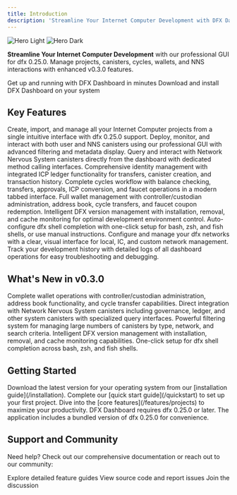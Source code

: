 ```yaml
---
title: Introduction
description: 'Streamline Your Internet Computer Development with DFX Dashboard - A professional GUI for dfx 0.25.0'
---
```


<img
  className="block dark:hidden"
  src="/images/hero-light.png"
  alt="Hero Light"
/>
<img
  className="hidden dark:block"
  src="/images/hero-dark.png"
  alt="Hero Dark"
/>

**Streamline Your Internet Computer Development** with our professional GUI for dfx 0.25.0. Manage projects, canisters, cycles, wallets, and NNS interactions with enhanced v0.3.0 features.

<CardGroup cols={2}>
  <Card
    title="Quick Start"
    icon="rocket"
    href="/quickstart"
  >
    Get up and running with DFX Dashboard in minutes
  </Card>
  <Card
    title="Installation Guide"
    icon="download"
    href="/installation"
  >
    Download and install DFX Dashboard on your system
  </Card>
</CardGroup>

## Key Features

<CardGroup cols={2}>
  <Card
    title="Unified Project Management"
    icon="folder-tree"
  >
    Create, import, and manage all your Internet Computer projects from a single intuitive interface with dfx 0.25.0 support.
  </Card>
  <Card
    title="Advanced Canister Control"
    icon="server"
  >
    Deploy, monitor, and interact with both user and NNS canisters using our professional GUI with advanced filtering and metadata display.
  </Card>
  <Card
    title="NNS Integration"
    icon="network-wired"
  >
    Query and interact with Network Nervous System canisters directly from the dashboard with dedicated method calling interfaces.
  </Card>
  <Card
    title="Enhanced Identity & Ledger Management"
    icon="key"
  >
    Comprehensive identity management with integrated ICP ledger functionality for transfers, canister creation, and transaction history.
  </Card>
  <Card
    title="Professional Cycle Management"
    icon="coins"
  >
    Complete cycles workflow with balance checking, transfers, approvals, ICP conversion, and faucet operations in a modern tabbed interface.
  </Card>
  <Card
    title="Advanced Wallet Operations"
    icon="wallet"
  >
    Full wallet management with controller/custodian administration, address book, cycle transfers, and faucet coupon redemption.
  </Card>
  <Card
    title="Smart Cache Management"
    icon="database"
  >
    Intelligent DFX version management with installation, removal, and cache monitoring for optimal development environment control.
  </Card>
  <Card
    title="Smart Shell Completion"
    icon="terminal"
  >
    Auto-configure dfx shell completion with one-click setup for bash, zsh, and fish shells, or use manual instructions.
  </Card>
  <Card
    title="Visual Network Configuration"
    icon="globe"
  >
    Configure and manage your dfx networks with a clear, visual interface for local, IC, and custom network management.
  </Card>
  <Card
    title="Comprehensive Logging"
    icon="file-lines"
  >
    Track your development history with detailed logs of all dashboard operations for easy troubleshooting and debugging.
  </Card>
</CardGroup>

## What's New in v0.3.0

<Accordion title="Enhanced Wallet Management">
  Complete wallet operations with controller/custodian administration, address book functionality, and cycle transfer capabilities.
</Accordion>

<Accordion title="NNS Canister Support">
  Direct integration with Network Nervous System canisters including governance, ledger, and other system canisters with specialized query interfaces.
</Accordion>

<Accordion title="Advanced Filtering">
  Powerful filtering system for managing large numbers of canisters by type, network, and search criteria.
</Accordion>

<Accordion title="Cache Management">
  Intelligent DFX version management with installation, removal, and cache monitoring capabilities.
</Accordion>

<Accordion title="Shell Completion">
  One-click setup for dfx shell completion across bash, zsh, and fish shells.
</Accordion>

## Getting Started

<Steps>
  <Step title="Install DFX Dashboard">
    Download the latest version for your operating system from our [installation guide](/installation).
  </Step>
  <Step title="Follow the Quick Start">
    Complete our [quick start guide](/quickstart) to set up your first project.
  </Step>
  <Step title="Explore Features">
    Dive into the [core features](/features/projects) to maximize your productivity.
  </Step>
</Steps>

<Note>
DFX Dashboard requires dfx 0.25.0 or later. The application includes a bundled version of dfx 0.25.0 for convenience.
</Note>

## Support and Community

Need help? Check out our comprehensive documentation or reach out to our community:

<CardGroup cols={3}>
  <Card
    title="Documentation"
    icon="book"
    href="/features/projects"
  >
    Explore detailed feature guides
  </Card>
  <Card
    title="GitHub"
    icon="github"
    href="https://github.com/tolgayayci/dfx-dashboard"
  >
    View source code and report issues
  </Card>
  <Card
    title="Community"
    icon="users"
    href="https://github.com/tolgayayci/dfx-dashboard/discussions"
  >
    Join the discussion
  </Card>
</CardGroup> 